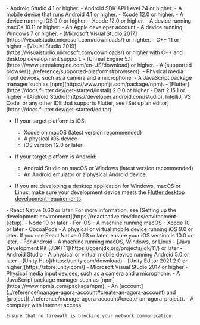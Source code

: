 <PlatformWrapper platform="android">
- Android Studio 4.1 or higher.
- Android SDK API Level 24 or higher.
- A mobile device that runs Android 4.1 or higher.
</PlatformWrapper>
<PlatformWrapper platform="ios">
- Xcode 12.0 or higher.
- A device running iOS 9.0 or higher.
</PlatformWrapper>
<PlatformWrapper platform="macos">
- Xcode 12.0 or higher.
- A device running macOs 10.11 or higher.
- An Apple developer account
</PlatformWrapper>
<PlatformWrapper platform="windows">
- A device running Windows 7 or higher.
- [Microsoft Visual Studio 2017](https://visualstudio.microsoft.com/downloads/) or highter.
- C++ 11 or higher
</PlatformWrapper>
<PlatformWrapper platform="unreal">
- [Visual Studio 2019](https://visualstudio.microsoft.com/downloads/) or higher with C++ and desktop development support.
- [Unreal Engine 5.1](https://www.unrealengine.com/en-US/download) or higher.
</PlatformWrapper>
<PlatformWrapper platform="web">
- A [supported browser](../reference/supported-platforms#browsers).
- Physical media input devices, such as a camera and a microphone.
- A JavaScript package manager such as [npm](https://www.npmjs.com/package/npm).
</PlatformWrapper>
<PlatformWrapper platform="flutter">
- [Flutter](https://docs.flutter.dev/get-started/install) 2.0.0 or higher
- Dart 2.15.1 or higher
- [Android Studio](https://developer.android.com/studio), IntelliJ, VS Code, or any other IDE that supports Flutter, see [Set up an editor](https://docs.flutter.dev/get-started/editor).

- If your target platform is iOS:
  - Xcode on macOS (latest version recommended)
  - A physical iOS device
  - iOS version 12.0 or later

- If your target platform is Android:
  - Android Studio on macOS or Windows (latest version recommended)
  - An Android emulator or a physical Android device.

- If you are developing a desktop application for Windows, macOS or Linux, make sure your development device meets the [Flutter desktop development requirements](https://docs.flutter.dev/development/platform-integration/desktop).

</PlatformWrapper>
<PlatformWrapper platform="react-native">
- React Native 0.60 or later. For more information, see [Setting up the development environment](https://reactnative.dev/docs/environment-setup).
- Node 10 or later
- For iOS
    - A machine running macOS
    - Xcode 10 or later
    - CocoaPods
    - A physical or virtual mobile device running iOS 9.0 or later. If you use React Native 0.63 or later, ensure your iOS version is 10.0 or later.
- For Android
    - A machine running macOS, Windows, or Linux
    - [Java Development Kit (JDK) 11](https://openjdk.org/projects/jdk/11/) or later
    - Android Studio
    - A physical or virtual mobile device running Android 5.0 or later
</PlatformWrapper>
<PlatformWrapper platform="unity">
- [Unity Hub](https://unity.com/download)
- [Unity Editor 2021.2.0 or higher](https://store.unity.com/)
- Microsoft Visual Studio 2017 or higher
</PlatformWrapper>
<PlatformWrapper platform="electron">
- Physical media input devices, such as a camera and a microphone.
- A JavaScript package manager such as [npm](https://www.npmjs.com/package/npm).
</PlatformWrapper>
- An <Vg k="COMPANY" /> [account](../reference/manage-agora-account#create-an-agora-account) and [project](../reference/manage-agora-account#create-an-agora-project).
- A computer with Internet access.

    Ensure that no firewall is blocking your network communication.
